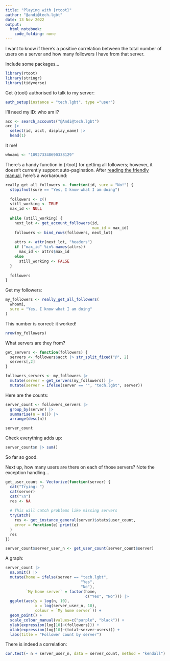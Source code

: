 ```yaml
---
title: "Playing with {rtoot}"
author: "@andi@tech.lgbt"
date: 13 Nov 2022
output: 
  html_notebook: 
    code_folding: none
---
```


I want to know if there's a positive correlation between the total number of users on a server and how many followers I have from that server.

Include some packages...

```r
library(rtoot)
library(stringr)
library(tidyverse)
```


Get {rtoot} authorised to talk to my server:

```r
auth_setup(instance = "tech.lgbt", type ="user")
```

I'll need my ID: who am I?

```r
acc <- search_accounts("@Andi@tech.lgbt")
acc |>
  select(id, acct, display_name) |>
  head(1)
```

It me!

```r
whoami <- "109273348690338129"
```


There's a handy function in {rtoot} for getting all followers; however, it doesn't currently support auto-pagination. After [reading the friendly manual](https://github.com/schochastics/rtoot/wiki/Pagination), here's a workaround:

```r
really_get_all_followers <- function(id, sure = "No!") {
  stopifnot(sure == "Yes, I know what I am doing")
  
  followers <- c()
  still_working <- TRUE
  max_id <- NULL
  
  while (still_working) {
    next_lot <- get_account_followers(id,
                                      max_id = max_id)
    followers <- bind_rows(followers, next_lot)
  
    attrs <- attr(next_lot, "headers")
    if ("max_id" %in% names(attrs))
      max_id <- attrs$max_id
    else
      still_working <- FALSE
  }
  
  followers
}
```


Get my followers:

```r
my_followers <- really_get_all_followers(
  whoami,
  sure = "Yes, I know what I am doing"
)
```


This number is correct: it worked!

```r
nrow(my_followers)
```


What servers are they from?

```r
get_servers <- function(followers) {
  servers <- followers$acct |> str_split_fixed("@", 2)
  servers[,2]
}
```


```r
followers_servers <- my_followers |>
  mutate(server = get_servers(my_followers)) |>
  mutate(server = ifelse(server == "", "tech.lgbt", server))
```

Here are the counts:

```r
server_count <- followers_servers |>
  group_by(server) |>
  summarise(n = n()) |>
  arrange(desc(n))

server_count
```

Check everything adds up:

```r
server_count$n |> sum()
```

So far so good.

Next up, how many users are there on each of those servers? Note the exception handling...

```r
get_user_count <- Vectorize(function(server) {
  cat("Trying: ")
  cat(server)
  cat("\n")
  res <- NA
  
  # This will catch problems like missing servers
  tryCatch(
    res <- get_instance_general(server)$stats$user_count,
    error = function(e) print(e)
  )
  res
})
```

```r
server_count$server_user_n <- get_user_count(server_count$server)
```


A graph:

```r
server_count |>
  na.omit() |>
  mutate(home = ifelse(server == "tech.lgbt",
                                 "Yes",
                                 "No"),
         `My home server` = factor(home,
                                   c("Yes", "No"))) |>
  ggplot(aes(y = log(n, 10),
             x = log(server_user_n, 10),
             colour = `My home server`)) +
  geom_point() +
  scale_colour_manual(values=c("purple", "black")) +
  ylab(expression(log[10]~(followers))) +
  xlab(expression(log[10]~(total~server~users))) +
  labs(title = "Follower count by server")
```

There is indeed a correlation:

```r
cor.test(~ n + server_user_n, data = server_count, method = "kendall")
```

